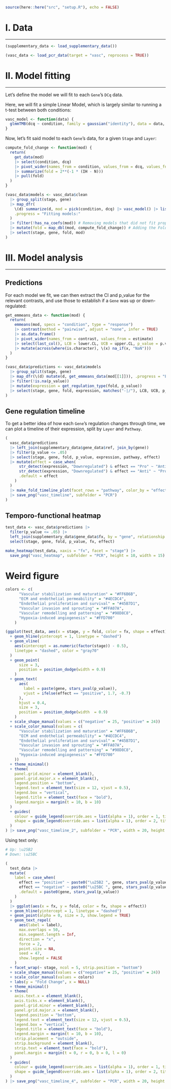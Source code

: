 ```r
source(here::here("src", "setup.R"), echo = FALSE)
```

<!---------------------------------------------------------->
<!---------------------------------------------------------->
# I. Data
***

```r
(supplementary_data <- load_supplementary_data())
```

```r
(vasc_data <- load_pcr_data(target = "vasc", reprocess = TRUE))
```

<!---------------------------------------------------------->
<!---------------------------------------------------------->
# II. Model fitting
***

Let's define the model we will fit to each `Gene`'s `DCq` data. 

Here, we will fit a simple Linear Model, which is largely similar to running a t-test between both conditions:

```r
vasc_model <- function(data) {
  glmmTMB(dcq ~ condition, family = gaussian("identity"), data = data, contrasts = list(condition = "contr.sum"))
}
```

Now, let's fit said model to each `Gene`'s data, for a given `Stage` and `Layer`:

```r
compute_fold_change <- function(mod) {
  return(
    get_data(mod)
    |> select(condition, dcq)
    |> pivot_wider(names_from = condition, values_from = dcq, values_fn = mean)
    |> summarize(fold = 2**(-1 * (IH - N)))
    |> pull(fold)
  )
}
```

```r
(vasc_data$models <- vasc_data$clean
  |> group_split(stage, gene)
  |> map_dfr(
    \(d) summarize(d, mod = pick(condition, dcq) |> vasc_model() |> list(), .by = c(stage, gene)), 
    .progress = "Fitting models:"
  )
  |> filter(!has_na_coefs(mod)) # Removing models that did not fit properly
  |> mutate(fold = map_dbl(mod, compute_fold_change)) # Adding the Fold change
  |> select(stage, gene, fold, mod)
)
```

<!---------------------------------------------------------->
<!---------------------------------------------------------->
# III. Model analysis
***

## Predictions

For each model we fit, we can then extract the CI and p_value for the relevant contrasts, and use those to establish if a `Gene` was up or down-regulated:

```r
get_emmeans_data <- function(mod) {
  return(
    emmeans(mod, specs = "condition", type = "response")
    |> contrast(method = "pairwise", adjust = "none", infer = TRUE)
    |> as.data.frame()
    |> pivot_wider(names_from = contrast, values_from = estimate)
    |> select(last_col(), LCB = lower.CL, UCB = upper.CL, p_value = p.value)
    |> mutate(across(where(is.character), \(x) na_if(x, "NaN")))
  )
}
```

```r
(vasc_data$predictions <- vasc_data$models
  |> group_split(stage, gene)
  |> map_dfr(\(d) mutate(d, get_emmeans_data(mod[[1]])), .progress = "Extracting model predictions:")
  |> filter(!is.na(p_value))
  |> mutate(expression = get_regulation_type(fold, p_value))
  |> select(stage, gene, fold, expression, matches("-|/"), LCB, UCB, p_value)
)
```

## Gene regulation timeline

To get a better idea of how each `Gene`'s regulation changes through time, we can plot a timeline of their expression, split by `Layer` and `Pathway`.

```r
(
  vasc_data$predictions 
  |> left_join(supplementary_data$gene_data$ref, join_by(gene))
  |> filter(p_value <= .05)
  |> select(stage, gene, fold, p_value, expression, pathway, effect)
  |> mutate(effect = case_when(
      str_detect(expression, "Downregulated") & effect == "Pro" ~ "Anti",
      str_detect(expression, "Downregulated") & effect == "Anti" ~ "Pro",
      .default = effect
    )
  )
  |> make_fold_timeline_plot(facet_rows = "pathway", color_by = "effect", size_boost = 1.5)
  |> save_png("vasc_timeline", subfolder = "PCR")
)
```

## Temporo-functional heatmap

```r
test_data <- vasc_data$predictions |>
  filter(p_value <= .05) |>
  left_join(supplementary_data$gene_data$fx, by = "gene", relationship = "many-to-many") |>
  select(stage, gene, fold, p_value, fx, effect)
```
```r
make_heatmap(test_data, xaxis = "fx", facet = "stage") |> 
  save_png("vasc_heatmap", subfolder = "PCR", height = 10, width = 15)
```

# Weird figure

```r
colors <- c(
      "Vascular stabilization and maturation" = "#FF6B6B",
      "ECM and endothelial permeability" = "#4ECDC4",
      "Endothelial proliferation and survival" = "#45B7D1",
      "Vascular invasion and sprouting" = "#FFA07A",
      "Vascular remodelling and patterning" = "#98D8C8",
      "Hypoxia-induced angiogenesis" = "#FFD700"
    )

(ggplot(test_data, aes(x = stage, y = fold, color = fx, shape = effect)) 
  + geom_hline(yintercept = 1, linetype = "dashed") 
  + geom_vline(
    aes(xintercept = as.numeric(factor(stage)) - 0.5), 
    linetype = "dashed", color = "gray70"
  )
  + geom_point(
      size = 3, 
      position = position_dodge(width = 0.9)
    ) 
  + geom_text(
      aes(
        label = paste(gene, stars_pval(p_value)),
        vjust = ifelse(effect == "positive", 1.7, -0.7)
      ),
      hjust = 0.4,
      size = 3,
      position = position_dodge(width  = 0.9)
    ) 
  + scale_shape_manual(values = c("negative" = 25, "positive" = 24)) 
  + scale_color_manual(values = c(
      "Vascular stabilization and maturation" = "#FF6B6B",
      "ECM and endothelial permeability" = "#4ECDC4",
      "Endothelial proliferation and survival" = "#45B7D1",
      "Vascular invasion and sprouting" = "#FFA07A",
      "Vascular remodelling and patterning" = "#98D8C8",
      "Hypoxia-induced angiogenesis" = "#FFD700"
    )) 
  + theme_minimal() 
  + theme(
    panel.grid.minor = element_blank(),
    panel.grid.major.x = element_blank(),
    legend.position = "bottom",
    legend.text = element_text(size = 12, vjust = 0.5),
    legend.box = "vertical",
    legend.title = element_text(face = "bold"),
    legend.margin = margin(t = 10, b = 10)
  )
  + guides(
    colour = guide_legend(override.aes = list(alpha = 1), order = 1, title = "Function"),
    shape = guide_legend(override.aes = list(alpha = 1), order = 2, title = "Effect")
  )
) |> save_png("vasc_timeline_2", subfolder = "PCR", width = 20, height = 14, display = TRUE)
```

Using text only:

```r
# Up: \u25B2
# Down: \u25BC

(
  test_data |> 
  mutate(
    label = case_when(
      effect == "positive" ~ paste0("\u25B2 ", gene, stars_pval(p_value)),
      effect == "negative" ~ paste0("\u25BC ", gene, stars_pval(p_value)),
      .default = paste0(gene, stars_pval(p_value))
    )
  )
  |> ggplot(aes(x = fx, y = fold, color = fx, shape = effect))
  + geom_hline(yintercept = 1, linetype = "dashed")
  + geom_point(alpha = 0, size = 3, show.legend = TRUE)
  + geom_text_repel(
      aes(label = label),
      max.overlaps = 50,
      min.segment.length = Inf,
      direction = "x",
      force = 2,
      point.size = NA,
      seed = 47,
      show.legend = FALSE
    )
  + facet_wrap(~ stage, ncol = 5, strip.position = "bottom")
  + scale_shape_manual(values = c("negative" = 25, "positive" = 24)) 
  + scale_color_manual(values = colors) 
  + labs(y = "Fold Change", x = NULL) 
  + theme_minimal() 
  + theme(
    axis.text.x = element_blank(),
    axis.ticks.x = element_blank(),
    panel.grid.minor = element_blank(),
    panel.grid.major.x = element_blank(),
    legend.position = "bottom",
    legend.text = element_text(size = 12, vjust = 0.5),
    legend.box = "vertical",
    legend.title = element_text(face = "bold"),
    legend.margin = margin(t = 10, b = 10),
    strip.placement = "outside",
    strip.background = element_blank(),
    strip.text = element_text(face = "bold"),
    panel.margin = margin(t = 0, r = 0, b = 0, l = 0)
  )
  + guides(
    colour = guide_legend(override.aes = list(alpha = 1), order = 1, title = "Function"),
    shape = guide_legend(override.aes = list(alpha = 1), order = 2, title = "Effect")
  )
) |> save_png("vasc_timeline_4", subfolder = "PCR", width = 20, height = 14, display = TRUE)
```
